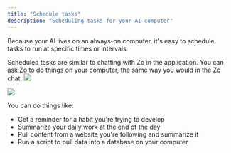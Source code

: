 ```yaml
---
title: "Schedule tasks"
description: "Scheduling tasks for your AI computer"
---
```


Because your AI lives on an always-on computer, it's easy to schedule tasks to run at specific times or intervals.

<Info>
  Scheduled tasks are similar to chatting with Zo in the application. You can ask Zo to do things on your computer, the
  same way you would in the Zo chat.
</Info>

<Frame caption="Creating a new scheduled task">
  <img
    className="block dark:hidden"
    src="/screenshots/schedule-light.png"
  />

  <img
    className="hidden dark:block"
    src="/screenshots/schedule-dark.png"
  />
</Frame>

You can do things like:

- Get a reminder for a habit you're trying to develop
- Summarize your daily work at the end of the day
- Pull content from a website you're following and summarize it
- Run a script to pull data into a database on your computer
